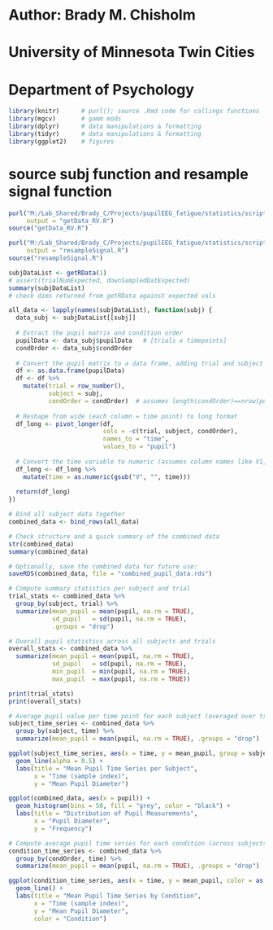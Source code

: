# Author: Brady M. Chisholm
# University of Minnesota Twin Cities
# Department of Psychology

```r
library(knitr)      # purl(); source .Rmd code for callings functions  
library(mgcv)       # gamm mods 
library(dplyr)      # data manipulations & formatting
library(tidyr)      # data manipulations & formatting
library(ggplot2)    # figures
```

# source subj function and resample signal function 
```r
purl("M:/Lab_Shared/Brady_C/Projects/pupilEEG_fatigue/statistics/scripts/codebase/getData_RV.Rmd",
     output = "getData_RV.R")
source("getData_RV.R")

purl("M:/Lab_Shared/Brady_C/Projects/pupilEEG_fatigue/statistics/scripts/codebase/resampleSignal.Rmd",
     output = "resampleSignal.R")
source("resampleSignal.R")
```

```r
subjDataList <- getRData(1)
# assert(trialNumExpected, downSampledDatExpected)
summary(subjDataList)
# check dims returned from getRData against expected vals 
```

```r
all_data <- lapply(names(subjDataList), function(subj) {
  data_subj <- subjDataList[[subj]]
  
  # Extract the pupil matrix and condition order
  pupilData <- data_subj$pupilData   # [trials x timepoints]
  condOrder <- data_subj$condOrder
  
  # Convert the pupil matrix to a data frame, adding trial and subject identifiers.
  df <- as.data.frame(pupilData)
  df <- df %>%
    mutate(trial = row_number(),
           subject = subj,
           condOrder = condOrder)  # assumes length(condOrder)==nrow(pupilData)
  
  # Reshape from wide (each column = time point) to long format
  df_long <- pivot_longer(df,
                          cols = -c(trial, subject, condOrder),
                          names_to = "time",
                          values_to = "pupil")
  
  # Convert the time variable to numeric (assumes column names like V1, V2, ...)
  df_long <- df_long %>%
    mutate(time = as.numeric(gsub("V", "", time)))
  
  return(df_long)
})

# Bind all subject data together
combined_data <- bind_rows(all_data)

# Check structure and a quick summary of the combined data
str(combined_data)
summary(combined_data)

# Optionally, save the combined data for future use:
saveRDS(combined_data, file = "combined_pupil_data.rds")
```

```r
# Compute summary statistics per subject and trial
trial_stats <- combined_data %>%
  group_by(subject, trial) %>%
  summarize(mean_pupil = mean(pupil, na.rm = TRUE),
            sd_pupil   = sd(pupil, na.rm = TRUE),
            .groups = "drop")

# Overall pupil statistics across all subjects and trials
overall_stats <- combined_data %>%
  summarize(mean_pupil = mean(pupil, na.rm = TRUE),
            sd_pupil   = sd(pupil, na.rm = TRUE),
            min_pupil  = min(pupil, na.rm = TRUE),
            max_pupil  = max(pupil, na.rm = TRUE))

print(trial_stats)
print(overall_stats)

```

```r
# Average pupil value per time point for each subject (averaged over trials)
subject_time_series <- combined_data %>%
  group_by(subject, time) %>%
  summarize(mean_pupil = mean(pupil, na.rm = TRUE), .groups = "drop")

ggplot(subject_time_series, aes(x = time, y = mean_pupil, group = subject)) +
  geom_line(alpha = 0.5) +
  labs(title = "Mean Pupil Time Series per Subject",
       x = "Time (sample index)",
       y = "Mean Pupil Diameter")

```

```r
ggplot(combined_data, aes(x = pupil)) +
  geom_histogram(bins = 50, fill = "grey", color = "black") +
  labs(title = "Distribution of Pupil Measurements",
       x = "Pupil Diameter",
       y = "Frequency")

```

```r
# Compute average pupil time series for each condition (across subjects and trials)
condition_time_series <- combined_data %>%
  group_by(condOrder, time) %>%
  summarize(mean_pupil = mean(pupil, na.rm = TRUE), .groups = "drop")

ggplot(condition_time_series, aes(x = time, y = mean_pupil, color = as.factor(condOrder))) +
  geom_line() +
  labs(title = "Mean Pupil Time Series by Condition",
       x = "Time (sample index)",
       y = "Mean Pupil Diameter",
       color = "Condition")

```

